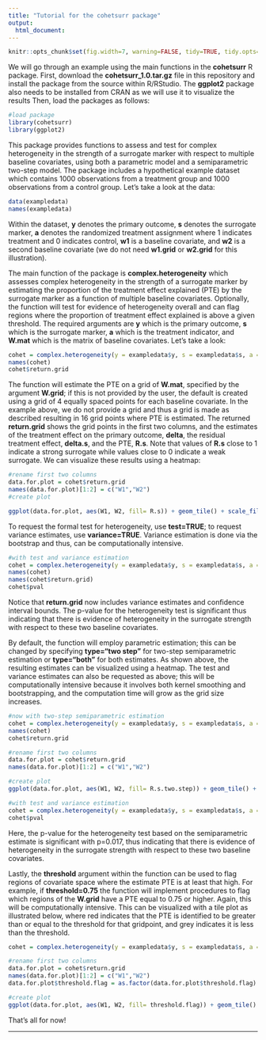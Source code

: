 ```yaml
---
title: "Tutorial for the cohetsurr package"
output:
  html_document:
---
```


```r
knitr::opts_chunk$set(fig.width=7, warning=FALSE, tidy=TRUE, tidy.opts=list(width.cutoff=60))
```
We will go through an example using the main functions in the **cohetsurr** R package. First, download the **cohetsurr_1.0.tar.gz** file in this repository and install the package from the source within R/RStudio. The **ggplot2** package also needs to be installed from CRAN as we will use it to visualize the results Then, load the packages as follows:

```r
#load package
library(cohetsurr)
library(ggplot2)
```

This package provides functions to assess and test for complex heterogeneity in the strength of a surrogate marker with respect to multiple baseline covariates, using both a parametric model and a semiparametric two-step model. The package includes a hypothetical example dataset which contains 1000 observations from a treatment group and 1000 observations from a control group. Let's take a look at the data:

```r
data(exampledata)
names(exampledata)
```

Within the dataset, **y** denotes the primary outcome, **s** denotes the surrogate marker, **a** denotes the randomized treatment assignment where 1 indicates treatment and 0 indicates control, **w1** is a baseline covariate, and **w2** is a second baseline covariate (we do not need **w1.grid** or **w2.grid** for this illustration). 

The main function of the package is **complex.heterogeneity** which assesses complex heterogeneity in the strength of a surrogate marker by estimating the proportion of the treatment effect explained (PTE) by the surrogate marker as a function of multiple baseline covariates. Optionally, the function will test for evidence of heterogeneity overall and can flag regions where the proportion of treatment effect explained is above a given threshold. The required arguments are **y** which is the primary outcome, **s** which is the surrogate marker, **a** which is the treatment indicator, and **W.mat** which is the matrix of  baseline covariates. Let's take a look:

```r
cohet = complex.heterogeneity(y = exampledata$y, s = exampledata$s, a = exampledata$a, W.mat = matrix(cbind(exampledata$w1, exampledata$w2), ncol = 2))
names(cohet)
cohet$return.grid
```
The function will estimate the PTE on a grid of **W.mat**, specified by the argument **W.grid**; if this is not provided by the user, the default is created using a grid of 4 equally spaced points for each baseline covariate. In the example above, we do not provide a grid and thus a grid is made as described resulting in 16 grid points where PTE is estimated. The returned **return.grid** shows the grid points in the first two columns, and the estimates of the treatment effect on the primary outcome, **delta**, the residual treatment effect, **delta.s**, and the PTE, **R.s**. Note that values of **R.s** close to 1 indicate a strong surrogate while values close to 0 indicate a weak surrogate. We can visualize these results using a heatmap:

```r
#rename first two columns
data.for.plot = cohet$return.grid
names(data.for.plot)[1:2] = c("W1","W2")
#create plot

ggplot(data.for.plot, aes(W1, W2, fill= R.s)) + geom_tile() + scale_fill_gradient(low="yellow", high="red", limits = c(min(data.for.plot$R.s),max(data.for.plot$R.s))) + xlab("W1") + ylab("W2") + labs(fill = expression(paste(R[S], "(W)",sep="")), title = "PTE Estimate")

```

To request the formal test for heterogeneity, use **test=TRUE**; to request variance estimates, use **variance=TRUE**. Variance estimation is done via the bootstrap and thus, can be computationally intensive. 

```r
#with test and variance estimation
cohet = complex.heterogeneity(y = exampledata$y, s = exampledata$s, a = exampledata$a, W.mat = matrix(cbind(exampledata$w1, exampledata$w2), ncol = 2), test=TRUE, var=TRUE)
names(cohet)
names(cohet$return.grid)
cohet$pval
```
Notice that **return.grid** now includes variance estimates and confidence interval bounds. The p-value for the heterogeneity test is significant thus indicating that there is evidence of heterogeneity in the surrogate strength with respect to these two baseline covariates. 

By default, the function will employ parametric estimation; this can be changed by specifying **type="two step"** for two-step semiparametric estimation or **type="both"** for both estimates. As shown above, the resulting estimates can be visualized using a heatmap. The test and variance estimates can also be requested as above; this will be computationally intensive because it involves both kernel smoothing and bootstrapping, and the computation time will grow as the grid size increases.  

```r
#now with two-step semiparametric estimation
cohet = complex.heterogeneity(y = exampledata$y, s = exampledata$s, a = exampledata$a, W.mat = matrix(cbind(exampledata$w1, exampledata$w2), ncol = 2), type="two step")
names(cohet)
cohet$return.grid

#rename first two columns
data.for.plot = cohet$return.grid
names(data.for.plot)[1:2] = c("W1","W2")

#create plot
ggplot(data.for.plot, aes(W1, W2, fill= R.s.two.step)) + geom_tile() + scale_fill_gradient(low="yellow", high="red", limits = c(min(data.for.plot$R.s),max(data.for.plot$R.s))) + xlab("W1") + ylab("W2") + labs(fill = expression(paste(R[S], "(W)",sep="")), title = "PTE Estimate")

#with test and variance estimation
cohet = complex.heterogeneity(y = exampledata$y, s = exampledata$s, a = exampledata$a, W.mat = matrix(cbind(exampledata$w1, exampledata$w2), ncol = 2), type = "two step", test=TRUE, var=TRUE)
cohet$pval

```

Here, the p-value for the heterogeneity test based on the semiparametric estimate is significant with p=0.017, thus indicating that there is evidence of heterogeneity in the surrogate strength with respect to these two baseline covariates. 

Lastly, the **threshold** argument within the function can be used to flag regions of covariate space where the estimate PTE is at least that high. For example, if **threshold=0.75** the function will implement procedures to flag which regions of the **W.grid** have a PTE equal to 0.75 or higher. Again, this will be computationally intensive. This can be visualized with a tile plot as illustrated below, where red indicates that the PTE is identified to be greater than or equal to the threshold for that gridpoint, and grey indicates it is less than the threshold. 

```r
cohet = complex.heterogeneity(y = exampledata$y, s = exampledata$s, a = exampledata$a, W.mat = matrix(cbind(exampledata$w1, exampledata$w2), ncol = 2), test=TRUE, var=TRUE, threshold = 0.75)

#rename first two columns
data.for.plot = cohet$return.grid
names(data.for.plot)[1:2] = c("W1","W2")
data.for.plot$threshold.flag = as.factor(data.for.plot$threshold.flag)

#create plot
ggplot(data.for.plot, aes(W1, W2, fill= threshold.flag)) + geom_tile() + xlab("W1") + ylab("W2") + scale_fill_manual(breaks = c("0","1"), values = c("light grey","red"), labels = c("Not in region", "In region")) + labs(fill = "R > 0.75", title = "True Region R > 0.75")

```


That's all for now!

---------